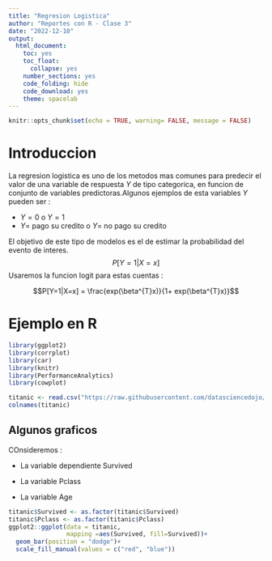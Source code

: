 ```yaml
---
title: "Regresion Logistica"
author: "Reportes con R - Clase 3"
date: "2022-12-10"
output: 
  html_document:
    toc: yes
    toc_float:
      collapse: yes
    number_sections: yes
    code_folding: hide
    code_download: yes
    theme: spacelab
---
```


```r
knitr::opts_chunk$set(echo = TRUE, warning= FALSE, message = FALSE)
```

# Introduccion

La regresion logistica es uno de los metodos mas comunes para predecir el 
valor de una variable de respuesta $Y$ de tipo categorica, en funcion de conjunto
de variables predictoras.Algunos ejemplos de esta variables $Y$ pueden ser  :

* $Y=0$ o $Y=1$
* $Y=$ pago su credito o $Y=$ no pago su credito

El objetivo de este tipo de modelos es el de estimar la probabilidad
del evento de interes.
$$P[Y=1 | X=x]$$
Usaremos la funcion logit para estas cuentas :

$$P[Y=1|X=x] = \frac{exp(\beta^{T}x)}{1+ exp(\beta^{T}x)}$$

# Ejemplo en R
```r
library(ggplot2)
library(corrplot)
library(car)
library(knitr)
library(PerformanceAnalytics)
library(cowplot)
```

```r
titanic <- read.csv("https://raw.githubusercontent.com/datasciencedojo/datasets/master/titanic.csv")
colnames(titanic)
```

## Algunos graficos 
COnsideremos :

* La variable dependiente Survived

* La variable Pclass

* La variable Age

```r
titanic$Survived <- as.factor(titanic$Survived)
titanic$Pclass <- as.factor(titanic$Pclass)
ggplot2::ggplot(data = titanic, 
                mapping =aes(Survived, fill=Survived))+
  geom_bar(position = "dodge")+
  scale_fill_manual(values = c("red", "blue"))
```



















